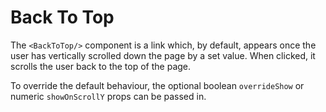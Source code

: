 
<Meta title='BackToTop' component={BackToTop} />

# Back To Top

The `<BackToTop/>` component is a link which, by default, appears once the 
user has vertically scrolled down the page by a set value. When clicked, it 
scrolls the user back to the top of the page.

To override the default behaviour, the optional boolean `overrideShow` or 
numeric `showOnScrollY` props can be passed in.

<Canvas>
  <Story name='OverrideShow'>
    <BackToTop overrideShow />
  </Story>
</Canvas>
